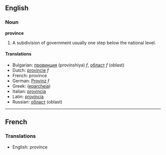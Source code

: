==English==
===Noun===
'''province'''

# A subdivision of government usually one step below the national level.

====Translations====

*Bulgarian: [[провинция]] (provinshiya) ''f'', [[област]] ''f'' (oblast)
*Dutch: [[provincie]] ''f''
*French: province
*German: [[Provinz]] ''f''
*Greek: ([[eparcheia]])
*Italian: [[provincia]]
*Latin: [[provincia]]
*Russian: [[област]] (oblast)
----
==French==
===Translations===

*English: province